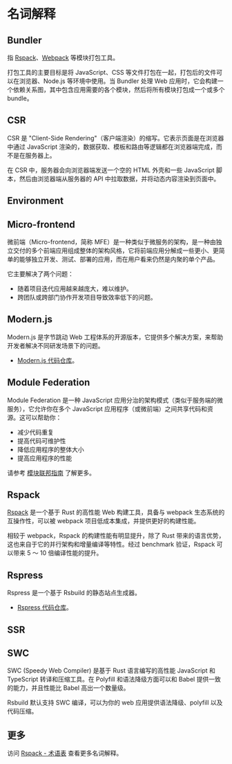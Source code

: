 # 名词解释

## Bundler

指 [Rspack](https://rspack.dev/)、[Webpack](https://webpack.js.org/) 等模块打包工具。

打包工具的主要目标是将 JavaScript、CSS 等文件打包在一起，打包后的文件可以在浏览器、Node.js 等环境中使用。当 Bundler 处理 Web 应用时，它会构建一个依赖关系图，其中包含应用需要的各个模块，然后将所有模块打包成一个或多个 bundle。

## CSR

CSR 是 "Client-Side Rendering"（客户端渲染）的缩写。它表示页面是在浏览器中通过 JavaScript 渲染的，数据获取、模板和路由等逻辑都在浏览器端完成，而不是在服务器上。

在 CSR 中，服务器会向浏览器端发送一个空的 HTML 外壳和一些 JavaScript 脚本，然后由浏览器端从服务器的 API 中拉取数据，并将动态内容渲染到页面中。

## Environment


<Environment />

## Micro-frontend

微前端（Micro-frontend，简称 MFE）是一种类似于微服务的架构，是一种由独立交付的多个前端应用组成整体的架构风格，它将前端应用分解成一些更小、更简单的能够独立开发、测试、部署的应用，而在用户看来仍然是内聚的单个产品。

它主要解决了两个问题：

- 随着项目迭代应用越来越庞大，难以维护。
- 跨团队或跨部门协作开发项目导致效率低下的问题。

## Modern.js

Modern.js 是字节跳动 Web 工程体系的开源版本，它提供多个解决方案，来帮助开发者解决不同研发场景下的问题。

- [Modern.js 代码仓库](https://github.com/web-infra-dev/modern.js)。

## Module Federation

Module Federation 是一种 JavaScript 应用分治的架构模式（类似于服务端的微服务），它允许你在多个 JavaScript 应用程序（或微前端）之间共享代码和资源。这可以帮助你：

- 减少代码重复
- 提高代码可维护性
- 降低应用程序的整体大小
- 提高应用程序的性能

请参考 [模块联邦指南](/guide/advanced/module-federation) 了解更多。

## Rspack

[Rspack](https://rspack.dev/) 是一个基于 Rust 的高性能 Web 构建工具，具备与 webpack 生态系统的互操作性，可以被 webpack 项目低成本集成，并提供更好的构建性能。

相较于 webpack，Rspack 的构建性能有明显提升，除了 Rust 带来的语言优势，这也来自于它的并行架构和增量编译等特性。经过 benchmark 验证，Rspack 可以带来 5 ～ 10 倍编译性能的提升。

## Rspress

Rspress 是一个基于 Rsbuild 的静态站点生成器。

- [Rspress 代码仓库](https://github.com/web-infra-dev/rspress)。

## SSR


<SSR />

## SWC

SWC (Speedy Web Compiler) 是基于 Rust 语言编写的高性能 JavaScript 和 TypeScript 转译和压缩工具。在 Polyfill 和语法降级方面可以和 Babel 提供一致的能力，并且性能比 Babel 高出一个数量级。

Rsbuild 默认支持 SWC 编译，可以为你的 web 应用提供语法降级、polyfill 以及代码压缩。

## 更多

访问 [Rspack - 术语表](https://rspack.dev/zh/misc/glossary) 查看更多名词解释。
